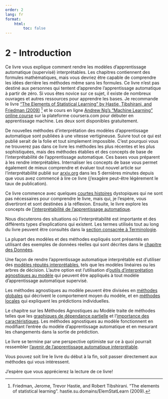 ```yaml
---
order: 2
lang: fr
format:
    html:
        toc: false
---
```


# 2 - Introduction

Ce livre vous explique comment rendre les modèles d'apprentissage automatique (supervisé) interprétables. Les chapitres contiennent des formules mathématiques, mais vous devriez être capable de comprendre les idées derrière les méthodes même sans les formules. Ce livre n'est pas destiné aux personnes qui tentent d'apprendre l'apprentissage automatique à partir de zéro. Si vous êtes novice sur ce sujet, il existe de nombreux ouvrages et autres ressources pour apprendre les bases.
Je recommande le livre ["The Elements of Statistical Learning" by Hastie, Tibshirani, and Friedman (2009)](https://hastie.su.domains/ElemStatLearn/) [^Hastie] et le cours en ligne [Andrew Ng's "Machine Learning" online course](https://www.coursera.org/learn/machine-learning) sur la plateforme coursera.com pour débuter en apprentissage machine.
Les deux sont disponibles gratuitement.

De nouvelles méthodes d'interprétation des modèles d'apprentissage automatique sont publiées à une vitesse vertigineuse. Suivre tout ce qui est publié serait de la folie et tout simplement impossible. C'est pourquoi vous ne trouverez pas dans ce livre les méthodes les plus récentes et les plus sophistiquées, mais des méthodes établies et des concepts de base de l'interprétabilité de l'apprentissage automatique. Ces bases vous préparent à les rendre interprétables. Internaliser les concepts de base vous permet également de mieux comprendre et évaluer tout nouvel article sur l'interprétabilité publié sur [arxiv.org](https://arxiv.org/) dans les 5 dernières minutes depuis que vous avez commencé à lire ce livre (j'exagère peut-être légèrement le taux de publication).

Ce livre commence avec quelques [courtes histoires](#sec-short_stories) dystopiques qui ne sont pas nécessaires pour comprendre le livre, mais qui, je l'espère, vous divertiront et sont destinées à la réflexion. Ensuite, le livre explore les concepts de [l'interprétabilité de l'apprentissage automatique](#sec-interpretability).

Nous discuterons des situations où l'interprétabilité est importante et des différents types d'explications qui existent. Les termes utilisés tout au long du livre peuvent être consultés dans la [section consacrée à Terminologie](#sec-terminology).

La plupart des modèles et des méthodes expliqués sont présentés en utilisant des exemples de données réelles qui sont décrites dans le [chapitre des Données](#sec-datasets).

Une façon de rendre l'apprentissage automatique interprétable est d'utiliser des [modèles réputés interprétables](#sec-interpretable_models), tels que les modèles linéaires ou les arbres de décision. L'autre option est l'utilisation d'[outils d'interprétation agnostiques au modèle](#sec-example) qui peuvent être appliqués à tout modèle d'apprentissage automatique supervisé.

Les méthodes agnostiques au modèle peuvent être divisées en [méthodes globales](#sec-global_methods) qui décrivent le comportement moyen du modèle, et en [méthodes locales](#sec-local_methods) qui expliquent les prédictions individuelles.

Le chapitre sur les Méthodes Agnostiques au Modèle traite de méthodes telles que les [graphiques de dépendance partielle](#sec-pdp) et l'[importance des caractéristiques](#sec-feature_importance). Les méthodes agnostiques au modèle fonctionnent en modifiant l'entrée du modèle d'apprentissage automatique et en mesurant les changements dans la sortie de prédiction.

Le livre se termine par une perspective optimiste sur ce à quoi pourrait ressembler [l'avenir de l'apprentissage automatique interprétable](#sec-future).

Vous pouvez soit lire le livre du début à la fin, soit passer directement aux méthodes qui vous intéressent.

J'espère que vous apprécierez la lecture de ce livre!

<!-- REFERENCES -->

[^Hastie]: Friedman, Jerome, Trevor Hastie, and Robert Tibshirani. "The elements of statistical learning". hastie.su.domains/ElemStatLearn  (2009).
